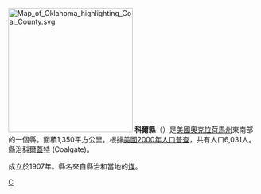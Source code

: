 [[File:Map_of_Oklahoma_highlighting_Coal_County.svg|250px]]
'''科爾縣'''（{{lang-en|Coal County}}）是[[美國|美國]][[奧克拉荷馬州|奧克拉荷馬州]]東南部的一個縣。面積1,350平方公里。根據[[美國2000年人口普查|美國2000年人口普查]]，共有人口6,031人。縣治[[科爾蓋特_(奧克拉荷馬州)|科爾蓋特]] (Coalgate)。

成立於1907年。縣名來自縣治和當地的[[煤|煤]]。

{{Oklahoma}}

[[Category:俄克拉何马州行政区划|C]]